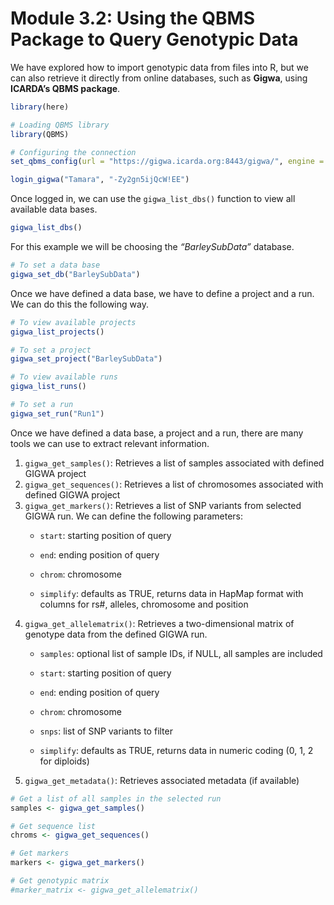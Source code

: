 # Module 3.2: Using the QBMS Package to Query Genotypic Data

We have explored how to import genotypic data from files into R, but we can also retrieve it directly from online databases, such as **Gigwa**, using **ICARDA's QBMS package**.

```r
library(here)
```

```r
# Loading QBMS library
library(QBMS)

# Configuring the connection
set_qbms_config(url = "https://gigwa.icarda.org:8443/gigwa/", engine = "gigwa")

login_gigwa("Tamara", "-Zy2gn5ijQcW!EE")
```

Once logged in, we can use the `gigwa_list_dbs()` function to view all available data bases.

```r
gigwa_list_dbs()
```

For this example we will be choosing the *"BarleySubData"* database.

```r
# To set a data base
gigwa_set_db("BarleySubData")
```

Once we have defined a data base, we have to define a project and a run. We can do this the following way.

```r
# To view available projects
gigwa_list_projects()

# To set a project
gigwa_set_project("BarleySubData")

# To view available runs
gigwa_list_runs()

# To set a run
gigwa_set_run("Run1")
```

Once we have defined a data base, a project and a run, there are many tools we can use to extract relevant information.

1.  `gigwa_get_samples()`: Retrieves a list of samples associated with defined GIGWA project
2.  `gigwa_get_sequences()`: Retrieves a list of chromosomes associated with defined GIGWA project
3.  `gigwa_get_markers()`: Retrieves a list of SNP variants from selected GIGWA run. We can define the following parameters:
    -   `start`: starting position of query

    -   `end`: ending position of query

    -   `chrom`: chromosome

    -   `simplify`: defaults as TRUE, returns data in HapMap format with columns for rs#, alleles, chromosome and position
4.  `gigwa_get_allelematrix()`: Retrieves a two-dimensional matrix of genotype data from the defined GIGWA run.
    -   `samples`: optional list of sample IDs, if NULL, all samples are included

    -   `start`: starting position of query

    -   `end`: ending position of query

    -   `chrom`: chromosome

    -   `snps`: list of SNP variants to filter

    -   `simplify`: defaults as TRUE, returns data in numeric coding (0, 1, 2 for diploids)
5.  `gigwa_get_metadata()`: Retrieves associated metadata (if available)

```r
# Get a list of all samples in the selected run
samples <- gigwa_get_samples()

# Get sequence list
chroms <- gigwa_get_sequences()

# Get markers
markers <- gigwa_get_markers()

# Get genotypic matrix
#marker_matrix <- gigwa_get_allelematrix()
```
